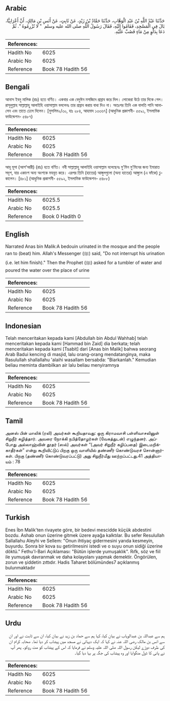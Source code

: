 ## Arabic


<div dir="rtl" lang="ar" style={{fontSize:'larger',backgroundColor:'#f8f9fa',padding:20}}>
حَدَّثَنَا عَبْدُ اللَّهِ بْنُ عَبْدِ الْوَهَّابِ، حَدَّثَنَا حَمَّادُ بْنُ زَيْدٍ، عَنْ ثَابِتٍ، عَنْ أَنَسِ بْنِ مَالِكٍ، أَنَّ أَعْرَابِيًّا، بَالَ فِي الْمَسْجِدِ، فَقَامُوا إِلَيْهِ، فَقَالَ رَسُولُ اللَّهِ صلى الله عليه وسلم ‏ "‏ لا تُزْرِمُوهُ ‏"‏‏.‏ ثُمَّ دَعَا بِدَلْوٍ مِنْ مَاءٍ فَصُبَّ عَلَيْهِ‏.‏
</div>
<div style={{backgroundColor:'#f8f9fa',padding:20, marginBottom: 10}}><table> <thead> <tr> <th>References:</th> <th></th> </tr> </thead> <tbody><tr><td>Hadith No</td><td>6025</td></tr><tr><td>Arabic No</td><td>6025</td></tr><tr><td>Reference</td><td>Book 78 Hadith 56</td></tr></tbody></table></div>

## Bengali


<div dir="ltr" lang="bn" style={{fontSize:'larger',backgroundColor:'#f8f9fa',padding:20}}>
আনাস ইবনু মালিক (রাঃ) হতে বর্ণিত। একবার এক বেদুঈন মসজিদে প্রস্রাব করে দিল। লোকেরা উঠে তার দিকে গেল। রাসূলুল্লাহ সাল্লাল্লাহু আলাইহি ওয়াসাল্লাম বললেনঃ তার প্রস্রাব করায় বাধা দিও না। অতঃপর তিনি এক বালতি পানি আনালেন এবং তাতে ঢেলে দিলেন। [মুসলিম২/৩০, হাঃ ২৮৪, আহমাদ ১৩৩৬৭] (আধুনিক প্রকাশনী- ৫৫৯১, ইসলামিক ফাউন্ডেশন- ৫৪৮৭)
</div>
<div style={{backgroundColor:'#f8f9fa',padding:20, marginBottom: 10}}><table> <thead> <tr> <th>References:</th> <th></th> </tr> </thead> <tbody><tr><td>Hadith No</td><td>6025</td></tr><tr><td>Arabic No</td><td>6025</td></tr><tr><td>Reference</td><td>Book 78 Hadith 56</td></tr></tbody></table></div>


<div dir="ltr" lang="bn" style={{fontSize:'larger',backgroundColor:'#f8f9fa',padding:20}}>
আবূ মূসা (আশ‘আরী) (রাঃ) হতে বর্ণিত। নবী সাল্লাল্লাহু আলাইহি ওয়াসাল্লাম বলেছেনঃ মু’মিন মু’মিনের জন্য ইমারাত সদৃশ, যার একাংশ অন্য অংশকে মযবূত করে। এরপর তিনি (হাতের) আঙ্গুলগুলো (অন্য হাতের) আঙ্গুলে (এ ফাঁকে) ঢুকালেন। [৪৮১] (আধুনিক প্রকাশনী- ৫৫৯২, ইসলামিক ফাউন্ডেশন- ৫৪৮৮)
</div>
<div style={{backgroundColor:'#f8f9fa',padding:20, marginBottom: 10}}><table> <thead> <tr> <th>References:</th> <th></th> </tr> </thead> <tbody><tr><td>Hadith No</td><td>6025.5</td></tr><tr><td>Arabic No</td><td>6025.5</td></tr><tr><td>Reference</td><td>Book 0 Hadith 0</td></tr></tbody></table></div>

## English


<div dir="ltr" lang="en" style={{fontSize:'larger',backgroundColor:'#f8f9fa',padding:20}}>
Narrated Anas bin Malik:A bedouin urinated in the mosque and the people ran to (beat) him. Allah's Messenger (ﷺ) said, "Do not interrupt his urination (i.e. let him finish)." Then the Prophet (ﷺ) asked for a tumbler of water and poured the water over the place of urine
</div>
<div style={{backgroundColor:'#f8f9fa',padding:20, marginBottom: 10}}><table> <thead> <tr> <th>References:</th> <th></th> </tr> </thead> <tbody><tr><td>Hadith No</td><td>6025</td></tr><tr><td>Arabic No</td><td>6025</td></tr><tr><td>Reference</td><td>Book 78 Hadith 56</td></tr></tbody></table></div>

## Indonesian


<div dir="ltr" lang="id" style={{fontSize:'larger',backgroundColor:'#f8f9fa',padding:20}}>
Telah menceritakan kepada kami [Abdullah bin Abdul Wahhab] telah menceritakan kepada kami [Hammad bin Zaid] dia berkata; telah menceritakan kepada kami [Tsabit] dari [Anas bin Malik] bahwa seorang Arab Badui kencing di masjid, lalu orang-orang mendatanginya, maka Rasulullah shallallahu 'alaihi wasallam bersabda: "Biarkanlah." Kemudian beliau meminta diambilkan air lalu beliau menyiramnya
</div>
<div style={{backgroundColor:'#f8f9fa',padding:20, marginBottom: 10}}><table> <thead> <tr> <th>References:</th> <th></th> </tr> </thead> <tbody><tr><td>Hadith No</td><td>6025</td></tr><tr><td>Arabic No</td><td>6025</td></tr><tr><td>Reference</td><td>Book 78 Hadith 56</td></tr></tbody></table></div>

## Tamil


<div dir="ltr" lang="ta" style={{fontSize:'larger',backgroundColor:'#f8f9fa',padding:20}}>
அனஸ் பின் மாலிக் (ரலி) அவர்கள் கூறியதாவது: ஒரு கிராமவாசி பள்ளிவாசலினுள் சிறுநீர் கழித்தார். அவரை நோக்கி நபித்தோழர்கள் (வேகத்துடன்) எழுந்தனர். அப்போது அல்லாஹ்வின் தூதர் (ஸல்) அவர்கள் “(அவர் சிறுநீர் கழிப்பதை) இடைமறிக்காதீர்கள்” என்று கூறிவிட்டுப் பிறகு ஒரு வாளியில் தண்ணீர் கொண்டுவரச் சொன்னார்கள். பிறகு (தண்ணீர் கொண்டுவரப்பட்டு) அது சிறுநீர்மீது ஊற்றப்பட்டது.41 அத்தியாயம் : 78
</div>
<div style={{backgroundColor:'#f8f9fa',padding:20, marginBottom: 10}}><table> <thead> <tr> <th>References:</th> <th></th> </tr> </thead> <tbody><tr><td>Hadith No</td><td>6025</td></tr><tr><td>Arabic No</td><td>6025</td></tr><tr><td>Reference</td><td>Book 78 Hadith 56</td></tr></tbody></table></div>

## Turkish


<div dir="ltr" lang="tr" style={{fontSize:'larger',backgroundColor:'#f8f9fa',padding:20}}>
Enes İbn Malik'ten rivayete göre, bir bedevi mescidde küçük abdestini bozdu. Ashab onun üzerine gitmek üzere ayağa kalktılar. Bu sefer Resulullah Sallallahu Aleyhi ve Sellem: "Onun ihtiyaç gidermesini yarıda kesmeyin, buyurdu. Sonra bir kova su getirilmesini istedi ve o suyu onun sidiği üzerine döktü." Fethu'l-Bari Açıklaması: "Bütün işlerde yumuşaklık". Rıfk, söz ve fiil ile yumuşak davranmak ve daha kolayolanı yapmak demektir. Öngörülen, zorun ve şiddetin zıttıdır. Hadis Taharet bölümündes7 açıklanmış bulunmaktadır
</div>
<div style={{backgroundColor:'#f8f9fa',padding:20, marginBottom: 10}}><table> <thead> <tr> <th>References:</th> <th></th> </tr> </thead> <tbody><tr><td>Hadith No</td><td>6025</td></tr><tr><td>Arabic No</td><td>6025</td></tr><tr><td>Reference</td><td>Book 78 Hadith 56</td></tr></tbody></table></div>

## Urdu


<div dir="rtl" lang="ur" style={{fontSize:'larger',backgroundColor:'#f8f9fa',padding:20}}>
ہم سے عبداللہ بن عبدالوہاب نے بیان کیا، کہا ہم سے حماد بن زید نے بیان کیا، ان سے ثابت نے اور ان سے انس بن مالک رضی اللہ عنہ نے کہا کہ ایک دیہاتی نے مسجد میں پیشاب کر دیا تھا۔ صحابہ کرام ان کی طرف دوڑے لیکن رسول اللہ صلی اللہ علیہ وسلم نے فرمایا کہ اس کے پیشاب کو مت روکو۔ پھر آپ نے پانی کا ڈول منگوایا اور وہ پیشاب کی جگہ پر بہا دیا گیا۔
</div>
<div style={{backgroundColor:'#f8f9fa',padding:20, marginBottom: 10}}><table> <thead> <tr> <th>References:</th> <th></th> </tr> </thead> <tbody><tr><td>Hadith No</td><td>6025</td></tr><tr><td>Arabic No</td><td>6025</td></tr><tr><td>Reference</td><td>Book 78 Hadith 56</td></tr></tbody></table></div>
